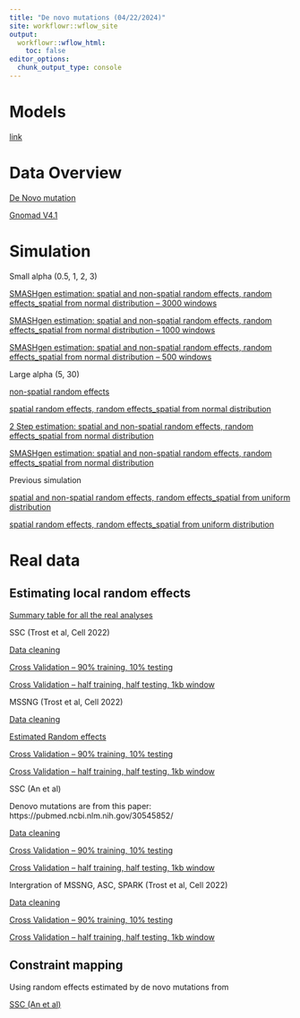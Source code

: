 ```yaml
---
title: "De novo mutations (04/22/2024)"
site: workflowr::wflow_site
output:
  workflowr::wflow_html:
    toc: false
editor_options:
  chunk_output_type: console
---
```


# Models

[link](https://xsun1229.github.io/mutation_rate/denovo_0422_models.html)

# Data Overview

[De Novo mutation](https://xsun1229.github.io/mutation_rate/denovo_data_overview.html)

[Gnomad V4.1](https://xsun1229.github.io/mutation_rate/data_gnomadv41.html)

# Simulation

Small alpha (0.5, 1, 2, 3)

[SMASHgen estimation: spatial and non-spatial random effects, random effects_spatial from normal distribution -- 3000 windows](https://xsun1229.github.io/mutation_rate/denovo0422_simulation_spatial_norm_nonspatial_smashgen_smallalpha.html)

[SMASHgen estimation: spatial and non-spatial random effects, random effects_spatial from normal distribution -- 1000 windows](https://xsun1229.github.io/mutation_rate/denovo0422_simulation_spatial_norm_nonspatial_smashgen_smallalpha_1000windows.html)

[SMASHgen estimation: spatial and non-spatial random effects, random effects_spatial from normal distribution -- 500 windows](https://xsun1229.github.io/mutation_rate/denovo0422_simulation_spatial_norm_nonspatial_smashgen_smallalpha_500windows.html)

Large alpha (5, 30)

[non-spatial random effects](https://xsun1229.github.io/mutation_rate/denovo0422_simulation_nonspatial.html)

[spatial random effects, random effects_spatial from normal distribution](https://xsun1229.github.io/mutation_rate/denovo0422_simulation_spatial_norm.html)

[2 Step estimation: spatial and non-spatial random effects, random effects_spatial from normal distribution](https://xsun1229.github.io/mutation_rate/denovo0422_simulation_spatial_norm_nonspatial.html)

[SMASHgen estimation: spatial and non-spatial random effects, random effects_spatial from normal distribution](https://xsun1229.github.io/mutation_rate/denovo0422_simulation_spatial_norm_nonspatial_smashgen.html)


Previous simulation

[spatial and non-spatial random effects, random effects_spatial from uniform distribution](https://xsun1229.github.io/mutation_rate/denovo0422_simulation_spatial_nonspatial.html)

[spatial random effects, random effects_spatial from uniform distribution](https://xsun1229.github.io/mutation_rate/denovo0422_simulation_spatial_unif.html)

# Real data

## Estimating local random effects 

[Summary table for all the real analyses](https://xsun1229.github.io/mutation_rate/denovo0422_realdata_summary.html)

SSC (Trost et al, Cell 2022)

[Data cleaning](https://xsun1229.github.io/mutation_rate/denovo0422_realdata_data_cleaning.html)

[Cross Validation -- 90% training, 10% testing](https://xsun1229.github.io/mutation_rate/denovo0422_realdata_CV.html)

[Cross Validation -- half training, half testing, 1kb window](https://xsun1229.github.io/mutation_rate/denovo0422_realdata_CV_ssc_trost_halftt.html)

MSSNG (Trost et al, Cell 2022)

[Data cleaning](https://xsun1229.github.io/mutation_rate/denovo0422_realdata_data_cleaning_mssng.html)

[Estimated Random effects](https://xsun1229.github.io/mutation_rate/denovo0422_estimated_randeff_mssng.html)

[Cross Validation -- 90% training, 10% testing](https://xsun1229.github.io/mutation_rate/denovo0422_realdata_CV_mssng.html)

[Cross Validation -- half training, half testing, 1kb window](https://xsun1229.github.io/mutation_rate/denovo0422_realdata_CV_mssng_halftt.html)

SSC (An et al)

Denovo mutations are from this paper: https://pubmed.ncbi.nlm.nih.gov/30545852/

[Data cleaning](https://xsun1229.github.io/mutation_rate/denovo0422_realdata_data_cleaning_ssc_an.html)

[Cross Validation -- 90% training, 10% testing](https://xsun1229.github.io/mutation_rate/denovo0422_realdata_CV_ssc_an.html)

[Cross Validation -- half training, half testing, 1kb window](https://xsun1229.github.io/mutation_rate/denovo0422_realdata_CV_ssc_an_halftt.html)


Intergration of MSSNG, ASC, SPARK (Trost et al, Cell 2022)

[Data cleaning](https://xsun1229.github.io/mutation_rate/denovo0422_realdata_data_cleaning_integrate_trost.html)

[Cross Validation -- 90% training, 10% testing](https://xsun1229.github.io/mutation_rate/denovo0422_realdata_CV_integrate_trost.html)

[Cross Validation -- half training, half testing, 1kb window](https://xsun1229.github.io/mutation_rate/denovo0422_realdata_CV_integration_trost_halftt.html)


## Constraint mapping

Using random effects estimated by de novo mutations from 

[SSC (An et al)](https://xsun1229.github.io/mutation_rate/denovo0422_constraint_mapping_ssc_an.html)






